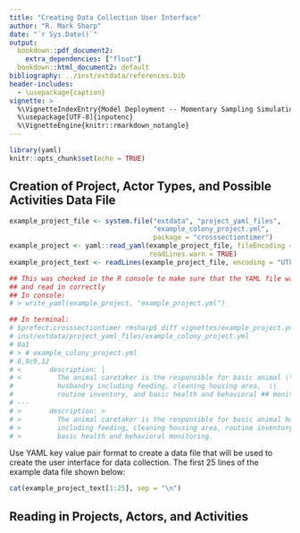 ```yaml
---
title: "Creating Data Collection User Interface"
author: "R. Mark Sharp"
date: "`r Sys.Date()`"
output:
  bookdown::pdf_document2:
    extra_dependencies: ["float"]
  bookdown::html_document2: default
bibliography: ../inst/extdata/references.bib
header-includes:
  - \usepackage{caption}
vignette: >
  %\VignetteIndexEntry{Model Deployment -- Momentary Sampling Simulations}
  %\usepackage[UTF-8]{inputenc}
  %\VignetteEngine{knitr::rmarkdown_notangle}
---
```


```r
library(yaml)
knitr::opts_chunk$set(echo = TRUE)
```

## Creation of Project, Actor Types, and Possible Activities Data File

```r

example_project_file <- system.file("extdata", "project_yaml_files",
                                    "example_colony_project.yml",
                                    package = "crosssectiontimer")
example_project <- yaml::read_yaml(example_project_file, fileEncoding = "UTF-8",
                                   readLines.warn = TRUE)
example_project_text <- readLines(example_project_file, encoding = "UTF-8")
```


```r
## This was checked in the R console to make sure that the YAML file was formed
## and read in correctly
## In console:
# > write_yaml(example_project, "example_project.yml")

## In terminal:
# $prefect:crosssectiontimer rmsharp$ diff vignettes/example_project.yml \\
# inst/extdata/project_yaml_files/example_colony_project.yml
# 0a1
# > # example_colony_project.yml
# 8,9c9,12
# <       description: |
# <         The animal caretaker is the responsible for basic animal \\
#           husbandry including feeding, cleaning housing area,  \\
#           routine inventory, and basic health and behavioral ## monitoring.
# ---
# >       description: >
# >         The animal caretaker is the responsible for basic animal husbandry
# >         including feeding, cleaning housing area, routine inventory, and
# >         basic health and behavioral monitoring.
```


Use YAML key value pair format to create a data file that will be used to 
create the user interface for data collection.  The first 25 lines of the
example data file shown below:

```r
cat(example_project_text[1:25], sep = "\n")
```


## Reading in Projects, Actors, and Activities

